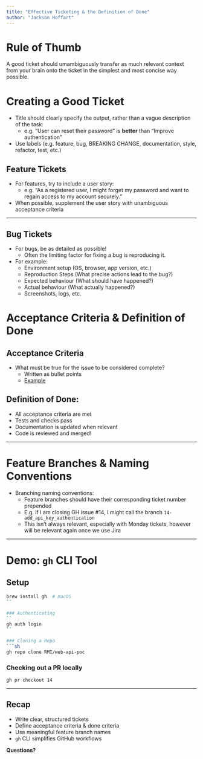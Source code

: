 ```yaml
---
title: "Effective Ticketing & the Definition of Done"
author: "Jackson Hoffart"
---
```

# Rule of Thumb
A good ticket should umambiguously transfer as much relevant context from your brain onto the ticket in the simplest and most concise way possible. 

# Creating a Good Ticket

- Title should clearly specify the output, rather than a vague description of the task:
  - e.g. "User can reset their password" is **better** than "Improve authentication"
- Use labels (e.g. feature, bug, BREAKING CHANGE, documentation, style, refactor, test, etc.)

## Feature Tickets
- For features, try to include a user story:
  - e.g. "As a registered user, I might forget my password and want to regain access to my account securely."
- When possible, supplement the user story with unambiguous acceptance criteria

---

## Bug Tickets
- For bugs, be as detailed as possible!
  - Often the limiting factor for fixing a bug is reproducing it.
- For example:
  - Environment setup (OS, browser, app version, etc.)
  - Reproduction Steps (What precise actions lead to the bug?)
  - Expected behaviour (What should have happened?)
  - Actual behaviour (What actually happened?)
  - Screenshots, logs, etc.

# Acceptance Criteria & Definition of Done

## Acceptance Criteria
- What must be true for the issue to be considered complete?
  - Written as bullet points
  - [Example](https://rmi.monday.com/boards/8039986596/pulses/8427683528)

## Definition of Done:
  - All acceptance criteria are met
  - Tests and checks pass
  - Documentation is updated when relevant
  - Code is reviewed and merged!

---

# Feature Branches & Naming Conventions

- Branching naming conventions:
  - Feature branches should have their corresponding ticket number prepended
  - E.g. if I am closing GH issue #14, I might call the branch `14-add_api_key_authentication`
  - This isn't always relevant, especially with Monday tickets, however will be relevant again once we use Jira

---

# Demo: `gh` CLI Tool

## Setup
``` sh
brew install gh  # macOS
``

### Authenticating
``
gh auth login
``

### Cloning a Repo
```sh
gh repo clone RMI/web-api-poc
```

### Checking out a PR locally
``` sh
gh pr checkout 14
```

---

## Recap

- Write clear, structured tickets
- Define acceptance criteria & done criteria
- Use meaningful feature branch names
- `gh` CLI simplifies GitHub workflows

**Questions?**
